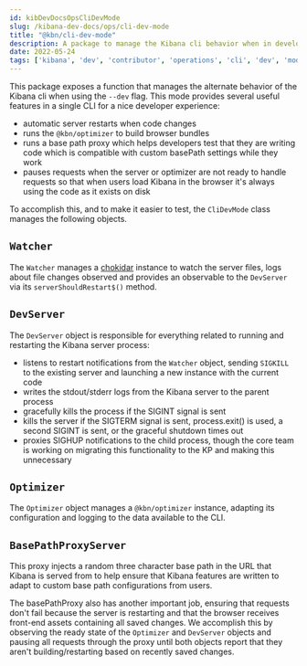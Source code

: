 ```yaml
---
id: kibDevDocsOpsCliDevMode
slug: /kibana-dev-docs/ops/cli-dev-mode
title: "@kbn/cli-dev-mode"
description: A package to manage the Kibana cli behavior when in development
date: 2022-05-24
tags: ['kibana', 'dev', 'contributor', 'operations', 'cli', 'dev', 'mode']
---
```


This package exposes a function that manages the alternate behavior of the Kibana cli when using 
the `--dev` flag. This mode provides several useful features in a single CLI for a nice developer 
experience:

  - automatic server restarts when code changes
  - runs the `@kbn/optimizer` to build browser bundles
  - runs a base path proxy which helps developers test that they are writing code which is 
compatible with custom basePath settings while they work
  - pauses requests when the server or optimizer are not ready to handle requests so that when 
users load Kibana in the browser it's always using the code as it exists on disk

To accomplish this, and to make it easier to test, the `CliDevMode` class manages the following 
objects.

## `Watcher`

The `Watcher` manages a [chokidar](https://github.com/paulmillr/chokidar) instance to watch the 
server files, logs about file changes observed and provides an observable to the `DevServer` via 
its `serverShouldRestart$()` method.

## `DevServer`

The `DevServer` object is responsible for everything related to running and restarting the Kibana 
server process:
 - listens to restart notifications from the `Watcher` object, sending `SIGKILL` to the existing 
server and launching a new instance with the current code
 - writes the stdout/stderr logs from the Kibana server to the parent process
 - gracefully kills the process if the SIGINT signal is sent
 - kills the server if the SIGTERM signal is sent, process.exit() is used, a second SIGINT is 
sent, or the graceful shutdown times out
 - proxies SIGHUP notifications to the child process, though the core team is working on 
migrating this functionality to the KP and making this unnecessary

## `Optimizer`

The `Optimizer` object manages a `@kbn/optimizer` instance, adapting its configuration and 
logging to the data available to the CLI.

## `BasePathProxyServer`

This proxy injects a random three character base path in the URL that Kibana is served from to 
help ensure that Kibana features are written to adapt to custom base path configurations from users.

The basePathProxy also has another important job, ensuring that requests don't fail because the 
server is restarting and that the browser receives front-end assets containing all saved 
changes. We accomplish this by observing the ready state of the `Optimizer` and `DevServer` 
objects and pausing all requests through the proxy until both objects report that they 
aren't building/restarting based on recently saved changes.